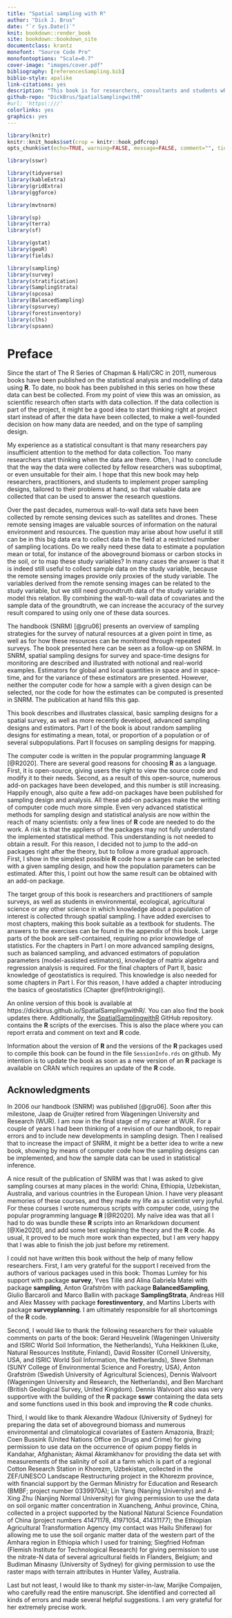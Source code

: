 ```yaml
---
title: "Spatial sampling with R"
author: "Dick J. Brus"
date: "`r Sys.Date()`"
knit: bookdown::render_book
site: bookdown::bookdown_site
documentclass: krantz
monofont: "Source Code Pro"
monofontoptions: "Scale=0.7"
cover-image: "images/cover.pdf"
bibliography: [referencesSampling.bib]
biblio-style: apalike
link-citations: yes
description: "This book is for researchers, consultants and students who would like to know how to collect spatial data, either for estimating parameters for the population or several subpopulations, or for mapping. How many data do we need, and how to select the population units? The book presents a wide overview of spatial sampling designs. Besides there is a chapter on designs for sampling in space and time for monitoring. The emphasis is not on the theory, but on how to implement sampling designs in R and on how the (sub)population parameters can be estimated from the sample."
github-repo: "DickBrus/SpatialSamplingwithR"
#url: 'https\:///'
colorlinks: yes
graphics: yes
---
```


```r
library(knitr)
knitr::knit_hooks$set(crop = knitr::hook_pdfcrop)
opts_chunk$set(echo=TRUE, warning=FALSE, message=FALSE, comment="", tidy=FALSE, crop=TRUE, out.width="80%", dpi=300, fig.width=7, fig.asp=1, fig.align="center")
```

```r
library(sswr)

library(tidyverse)
library(kableExtra)
library(gridExtra)
library(ggforce)

library(mvtnorm)

library(sp)
library(terra)
library(sf)

library(gstat)
library(geoR)
library(fields)

library(sampling)
library(survey)
library(stratification)
library(SamplingStrata)
library(spcosa)
library(BalancedSampling)
library(spsurvey)
library(forestinventory)
library(clhs)
library(spsann)
```
\frontmatter

# Preface {-}

Since the start of The R Series of Chapman & Hall/CRC in 2011, numerous books have been published on the statistical analysis and modelling of data using **R**. To date, no book has been published in this series on how these data can best be collected. From my point of view this was an omission, as scientific research often starts with data collection. If the data collection is part of the project, it might be a good idea to start thinking right at project start instead of after the data have been collected, to make a well-founded decision on how many data are needed, and on the type of sampling design.

My experience as a statistical consultant is that many researchers pay insufficient attention to the method for data collection. Too many researchers start thinking when the data are there. Often, I had to conclude that the way the data were collected by fellow researchers was suboptimal, or even unsuitable for their aim. I hope that this new book may help researchers, practitioners, and students to implement proper sampling designs, tailored to their problems at hand, so that valuable data are collected that can be used to answer the research questions. 

Over the past decades, numerous wall-to-wall data sets have been collected by remote sensing devices such as satellites and drones. These remote sensing images are valuable sources of information on the natural environment and resources. The question may arise about how useful it still can be in this big data era to collect data in the field at a restricted number of sampling locations. Do we really need these data to estimate a population mean or total, for instance of the aboveground biomass or carbon stocks in the soil, or to map these study variables? In many cases the answer is that it is indeed still useful to collect sample data on the study variable, because the remote sensing images provide only proxies of the study variable. The variables derived from the remote sensing images can be related to the study variable, but we still need groundtruth data of the study variable to model this relation. By combining the wall-to-wall data of covariates and the sample data of the groundtruth, we can increase the accuracy of the survey result compared to using only one of these data sources.

The handbook \emph{Sampling for Natural Resource Monitoring} (SNRM) [@gru06] presents an overview of sampling strategies for the survey of natural resources at a given point in time, as well as for how these resources can be monitored through repeated surveys. The book presented here can be seen as a follow-up on SNRM. In SNRM, spatial sampling designs for survey and space-time designs for monitoring are described and illustrated with notional and real-world examples. Estimators for global and local quantities in space and in space-time, and for the variance of these estimators are presented. However, neither the computer code for how a sample with a given design can be selected, nor the code for how the estimates can be computed is presented in SNRM. The publication at hand fills this gap.

This book describes and illustrates classical, basic sampling designs for a spatial survey, as well as more recently developed, advanced sampling designs and estimators. Part I of the book is about random sampling designs for estimating a mean, total, or proportion of a population or of several subpopulations. Part II focuses on sampling designs for mapping.

The computer code is written in the popular programming language **R** [@R2020]. There are several good reasons for choosing **R** as a language. First, it is open-source, giving users the right to view the source code and modify it to their needs. Second, as a result of this open-source, numerous add-on packages have been developed, and this number is still increasing. Happily enough, also quite a few add-on packages have been published for sampling design and analysis. All these add-on packages make the writing of computer code much more simple. Even very advanced statistical methods for sampling design and statistical analysis are now within the reach of many scientists: only a few lines of **R** code are needed to do the work. A risk is that the appliers of the packages may not fully understand the implemented statistical method. This understanding is not needed to obtain a result. For this reason, I decided not to jump to the add-on packages right after the theory, but to follow a more gradual approach. First, I show in the simplest possible **R** code how a sample can be selected with a given sampling design, and how the population parameters can be estimated. After this, I point out how the same result can be obtained with an add-on package.

The target group of this book is researchers and practitioners of sample surveys, as well as students in environmental, ecological, agricultural science or any other science in which knowledge about a population of interest is collected through spatial sampling. I have added exercises to most chapters, making this book suitable as a textbook for students. The answers to the exercises can be found in the appendix of this book. Large parts of the book are self-contained, requiring no prior knowledge of statistics. For the chapters in Part I on more advanced sampling designs, such as balanced sampling, and advanced estimators of population parameters (model-assisted estimators), knowledge of matrix algebra and regression analysis is required. For the final chapters of Part II, basic knowledge of geostatistics is required. This knowledge is also needed for some chapters in Part I. For this reason, I have added a chapter introducing the basics of geostatistics (Chapter \@ref(Introkriging)). 

An online version of this book is available at  https://dickbrus.github.io/SpatialSamplingwithR/. You can also find the book updates there. Additionally, the [SpatialSamplingwithR]( https://github.com/DickBrus/SpatialSamplingwithR/tree/master) GitHub repository. contains the **R** scripts of the exercises. This is also the place where you can report errata and comment on text and **R** code.

Information about the version of **R** and the versions of the **R** packages used to compile this book can be found in the file `SessionInfo.rds` on github. My intention is to update the book as soon as a new version of an **R** package is available on CRAN which requires an update of the **R** code.

## Acknowledgments {-}

In 2006 our handbook \emph{Sampling for Natural Resource Monitoring} (SNRM) was published [@gru06]. Soon after this milestone, Jaap de Gruijter retired from Wageningen University and Research (WUR). I am now in the final stage of my career at WUR. For a couple of years I had been thinking of a revision of our handbook, to repair errors and to include new developments in sampling design. Then I realised that to increase the impact of SNRM, it might be a better idea to write a new book, showing by means of computer code how the sampling designs can be implemented, and how the sample data can be used in statistical inference.

A nice result of the publication of SNRM was that I was asked to give sampling courses at many places in the world: China, Ethiopia, Uzbekistan, Australia, and various countries in the European Union. I have very pleasant memories of these courses, and they made my life as a scientist very joyful. For these courses I wrote numerous scripts with computer code, using the popular programming language **R** [@R2020]. My na&iuml;ve idea was that all I had to do was bundle these **R** scripts into an Rmarkdown document [@Xie2020], and add some text explaining the theory and the **R** code. As usual, it proved to be much more work than expected, but I am very happy that I was able to finish the job just before my retirement. 

I could not have written  this book without the help of many fellow researchers. First, I am very grateful for the support I received from the authors of various packages used in this book: Thomas Lumley for his support with package **survey**, Yves Till&eacute; and Alina Gabriela Matei with package **sampling**, Anton Grafstr&ouml;m with package **BalancedSampling**, Giulio Barcaroli and Marco Ballin with package **SamplingStrata**, Andreas Hill and Alex Massey with package **forestinventory**, and Martins Liberts with package **surveyplanning**. I am ultimately responsible for all shortcomings of the **R** code. 

Second, I would like to thank the following researchers for their valuable comments on parts of the book: Gerard Heuvelink (Wageningen University and ISRIC World Soil Information, the Netherlands), Yuha Heikkinen (Luke, Natural Resources Institute, Finland), David Rossiter (Cornell University, USA, and ISRIC World Soil Information, the Netherlands),  Steve Stehman (SUNY College of Environmental Science and Forestry, USA), Anton Grafstr&ouml;m (Swedish University of Agricultural Sciences), Dennis Walvoort (Wageningen University and Research, the Netherlands), and Ben Marchant (British Geological Survey, United Kingdom). Dennis Walvoort also was very supportive with the building of the **R** package **sswr** containing the data sets and some functions used in this book and improving the **R** code chunks.

Third, I  would like to thank Alexandre Wadoux (University of Sydney) for preparing the data set of aboveground biomass and numerous environmental and climatological covariates of Eastern Amazonia, Brazil; Coen Bussink (United Nations Office on Drugs and Crime) for giving permission to use data on the occurrence of opium poppy fields in Kandahar, Afghanistan; Akmal Akramkhanov for providing the data set with measurements of the salinity of soil at a farm which is part of a regional Cotton Research Station in Khorezm, Uzbekistan, collected in the ZEF/UNESCO Landscape Restructuring project in the Khorezm province, with financial support by the German Ministry for Education and Research (BMBF; project number 0339970A); Lin Yang (Nanjing University) and A-Xing Zhu (Nanjing Normal University) for giving permission to use the data on soil organic matter concentration in Xuancheng, Anhui province, China, collected in a project supported by the National Natural Science Foundation of China (project numbers 41471178, 41971054, 41431177); the Ethiopian Agricultural Transformation Agency (my contact was  Hailu Shiferaw) for allowing me to use the soil organic matter data of the western part of the Amhara region  in Ethiopia which I used for training; Siegfried Hofman (Flemish Institute for Technological Research) for giving permission to use the nitrate-N data of several agricultural fields in Flanders, Belgium; and Budiman Minasny (University of Sydney) for giving permission to use the raster maps with terrain attributes in Hunter Valley, Australia.

Last but not least, I would like to thank my sister-in-law, Marijke Compaijen, who carefully read the entire manuscript. She identified and corrected all kinds of errors and made several helpful suggestions. I am very grateful for her extremely precise work.

\mainmatter
